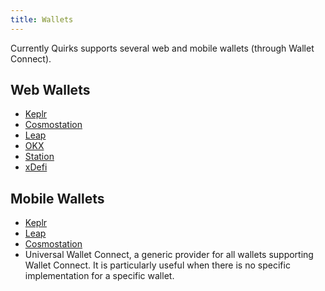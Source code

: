 ```yaml
---
title: Wallets
---
```


Currently Quirks supports several web and mobile wallets (through 
Wallet Connect).

## Web Wallets

- [Keplr](https://www.keplr.app/)
- [Cosmostation](https://cosmostation.io/products/cosmostation_extension)
- [Leap](https://www.leapwallet.io/)
- [OKX](https://okx.com/)
- [Station](https://station.terra.money/)
- [xDefi](https://www.xdefi.io/)

## Mobile Wallets

- [Keplr](https://www.keplr.app/)
- [Leap](https://www.leapwallet.io/)
- [Cosmostation](https://cosmostation.io/products/cosmostation_mobile)
- Universal Wallet Connect, a generic provider for all wallets supporting 
Wallet Connect. It is particularly useful when there is no specific 
implementation for a specific wallet.
